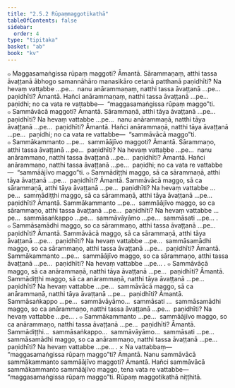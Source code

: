 ```yaml
---
title: "2.5.2 Rūpaṃmaggotikathā"
tableOfContents: false
sidebar:
  order: 4
type: "tipitaka"
basket: "ab"
book: "kv"
---
```



<DynamicBreadcrumb />

<Division number="573" book="kv" bookNo="32" page="309">

<Paragraph number="1937" book="kv">
๐ Maggasamaṅgissa rūpaṃ maggoti? Āmantā. Sārammaṇaṃ, atthi tassa āvaṭṭanā ābhogo samannāhāro manasikāro cetanā patthanā paṇidhīti? Na hevaṃ vattabbe …pe…  nanu anārammaṇaṃ, natthi tassa āvaṭṭanā …pe…  paṇidhīti? Āmantā. Hañci anārammaṇaṃ, natthi tassa āvaṭṭanā …pe…  paṇidhi; no ca vata re vattabbe—  “maggasamaṅgissa rūpaṃ maggo”ti.
</Paragraph>

<Paragraph number="1938" book="kv">
๐ Sammāvācā maggoti? Āmantā. Sārammaṇā, atthi tāya āvaṭṭanā …pe…  paṇidhīti? Na hevaṃ vattabbe …pe…  nanu anārammaṇā, natthi tāya āvaṭṭanā …pe…  paṇidhīti? Āmantā. Hañci anārammaṇā, natthi tāya āvaṭṭanā …pe…  paṇidhi; no ca vata re vattabbe—  “sammāvācā maggo”ti.
</Paragraph>

<Paragraph number="1939" book="kv">
๐ Sammākammanto …pe…  sammāājīvo maggoti? Āmantā. Sārammaṇo, atthi tassa āvaṭṭanā …pe…  paṇidhīti? Na hevaṃ vattabbe …pe…  nanu anārammaṇo, natthi tassa āvaṭṭanā …pe…  paṇidhīti? Āmantā. Hañci anārammaṇo, natthi tassa āvaṭṭanā …pe…  paṇidhi; no ca vata re vattabbe—  “sammāājīvo maggo”ti.
</Paragraph>

</Division>
<Division number="574" book="kv" bookNo="32" page="310">

<Paragraph number="1940" book="kv">
๐ Sammādiṭṭhi maggo, sā ca sārammaṇā, atthi tāya āvaṭṭanā …pe…  paṇidhīti? Āmantā. Sammāvācā maggo, sā ca sārammaṇā, atthi tāya āvaṭṭanā …pe…  paṇidhīti? Na hevaṃ vattabbe …pe…  sammādiṭṭhi maggo, sā ca sārammaṇā, atthi tāya āvaṭṭanā …pe…  paṇidhīti? Āmantā. Sammākammanto …pe…  sammāājīvo maggo, so ca sārammaṇo, atthi tassa āvaṭṭanā …pe…  paṇidhīti? Na hevaṃ vattabbe …pe…  sammāsaṅkappo …pe…  sammāvāyāmo …pe…  sammāsati …pe… .
</Paragraph>

<Paragraph number="1941" book="kv">
๐ Sammāsamādhi maggo, so ca sārammaṇo, atthi tassa āvaṭṭanā …pe…  paṇidhīti? Āmantā. Sammāvācā maggo, sā ca sārammaṇā, atthi tāya āvaṭṭanā …pe…  paṇidhīti? Na hevaṃ vattabbe …pe…  sammāsamādhi maggo, so ca sārammaṇo, atthi tassa āvaṭṭanā …pe…  paṇidhīti? Āmantā. Sammākammanto …pe…  sammāājīvo maggo, so ca sārammaṇo, atthi tassa āvaṭṭanā …pe…  paṇidhīti? Na hevaṃ vattabbe …pe… .
</Paragraph>

<Paragraph number="1942" book="kv">
๐ Sammāvācā maggo, sā ca anārammaṇā, natthi tāya āvaṭṭanā …pe…  paṇidhīti? Āmantā. Sammādiṭṭhi maggo, sā ca anārammaṇā, natthi tāya āvaṭṭanā …pe…  paṇidhīti? Na hevaṃ vattabbe …pe…  sammāvācā maggo, sā ca anārammaṇā, natthi tāya āvaṭṭanā …pe…  paṇidhīti? Āmantā. Sammāsaṅkappo …pe…  sammāvāyāmo…  sammāsati …  sammāsamādhi maggo, so ca anārammaṇo, natthi tassa āvaṭṭanā …pe…  paṇidhīti? Na hevaṃ vattabbe …pe… .
</Paragraph>

<Paragraph number="1943" book="kv">
๐ Sammākammanto …pe…  sammāājīvo maggo, so ca anārammaṇo, natthi tassa āvaṭṭanā …pe…  paṇidhīti? Āmantā. Sammādiṭṭhi…  sammāsaṅkappo…  sammāvāyāmo…  sammāsati …pe…  sammāsamādhi maggo, so ca anārammaṇo, natthi tassa āvaṭṭanā …pe…  paṇidhīti? Na hevaṃ vattabbe …pe… .
</Paragraph>

</Division>
<Division number="575" book="kv" bookNo="32" page="311">

<Paragraph number="1944" book="kv">
× Na vattabbaṃ—  “maggasamaṅgissa rūpaṃ maggo”ti? Āmantā. Nanu sammāvācā sammākammanto sammāājīvo maggoti? Āmantā. Hañci sammāvācā sammākammanto sammāājīvo maggo, tena vata re vattabbe—  “maggasamaṅgissa rūpaṃ maggo”ti.

</Paragraph>
</Division>

<Paragraph number="1945" type="center" book="kv">
Rūpaṃ maggotikathā niṭṭhitā.
</Paragraph>